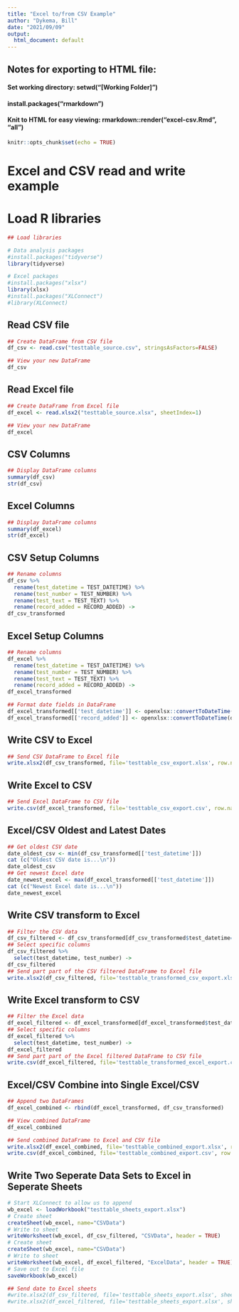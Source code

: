 ```yaml
---
title: "Excel to/from CSV Example"
author: "Dykema, Bill"
date: "2021/09/09"
output:
  html_document: default
---
```


## Notes for exporting to HTML file:
#### Set working directory: setwd("[Working Folder]")
#### install.packages("rmarkdown")
#### Knit to HTML for easy viewing: rmarkdown::render("excel-csv.Rmd", "all")

```r
knitr::opts_chunk$set(echo = TRUE)
```

# Excel and CSV read and write example

# Load R libraries

```r

## Load libraries

# Data analysis packages
#install.packages("tidyverse")
library(tidyverse)

# Excel packages
#install.packages("xlsx")
library(xlsx)
#install.packages("XLConnect")
#library(XLConnect)

```

## Read CSV file

```r

## Create DataFrame from CSV file
df_csv <- read.csv("testtable_source.csv", stringsAsFactors=FALSE)

## View your new DataFrame
df_csv

```

## Read Excel file

```r

## Create DataFrame from Excel file
df_excel <- read.xlsx2("testtable_source.xlsx", sheetIndex=1)

## View your new DataFrame
df_excel

```

## CSV Columns

```r

## Display DataFrame columns
summary(df_csv)
str(df_csv)

```

## Excel Columns

```r

## Display DataFrame columns
summary(df_excel)
str(df_excel)

```

## CSV Setup Columns

```r

## Rename columns
df_csv %>%
  rename(test_datetime = TEST_DATETIME) %>%
  rename(test_number = TEST_NUMBER) %>%
  rename(test_text = TEST_TEXT) %>%
  rename(record_added = RECORD_ADDED) ->
df_csv_transformed

```

## Excel Setup Columns

```r

## Rename columns
df_excel %>%
  rename(test_datetime = TEST_DATETIME) %>%
  rename(test_number = TEST_NUMBER) %>%
  rename(test_text = TEST_TEXT) %>%
  rename(record_added = RECORD_ADDED) ->
df_excel_transformed

## Format date fields in DataFrame
df_excel_transformed[['test_datetime']] <- openxlsx::convertToDateTime(df_excel[['TEST_DATETIME']])
df_excel_transformed[['record_added']] <- openxlsx::convertToDateTime(df_excel[['RECORD_ADDED']])

```

## Write CSV to Excel
```r

## Send CSV DataFrame to Excel file
write.xlsx2(df_csv_transformed, file='testtable_csv_export.xlsx', row.names = FALSE)

```

## Write Excel to CSV
```r

## Send Excel DataFrame to CSV file
write.csv(df_excel_transformed, file='testtable_csv_export.csv', row.names = FALSE)

```

## Excel/CSV Oldest and Latest Dates
```r

## Get oldest CSV date
date_oldest_csv <- min(df_csv_transformed[['test_datetime']])
cat (c("Oldest CSV date is...\n"))
date_oldest_csv
## Get newest Excel date
date_newest_excel <- max(df_excel_transformed[['test_datetime']])
cat (c("Newest Excel date is...\n"))
date_newest_excel

```

## Write CSV transform to Excel
```r

## Filter the CSV data
df_csv_filtered <- df_csv_transformed[df_csv_transformed$test_datetime==date_oldest_csv,]
## Select specific columns
df_csv_filtered %>%
  select(test_datetime, test_number) ->
df_csv_filtered
## Send part part of the CSV filtered DataFrame to Excel file
write.xlsx2(df_csv_filtered, file='testtable_transformed_csv_export.xlsx', row.names = FALSE)

```

## Write Excel transform to CSV
```r

## Filter the Excel data
df_excel_filtered <- df_excel_transformed[df_excel_transformed$test_datetime==date_newest_excel,]
## Select specific columns
df_excel_filtered %>%
  select(test_datetime, test_number) ->
df_excel_filtered
## Send part part of the Excel filtered DataFrame to CSV file
write.csv(df_excel_filtered, file='testtable_transformed_excel_export.csv', row.names = FALSE)

```

## Excel/CSV Combine into Single Excel/CSV
```r

## Append two DataFrames
df_excel_combined <- rbind(df_excel_transformed, df_csv_transformed)

## View combined DataFrame
df_excel_combined

## Send combined DataFrame to Excel and CSV file
write.xlsx2(df_excel_combined, file='testtable_combined_export.xlsx', row.names = FALSE)
write.csv(df_excel_combined, file='testtable_combined_export.csv', row.names = FALSE)

```

## Write Two Seperate Data Sets to Excel in Seperate Sheets
```r

# Start XLConnect to allow us to append
wb_excel <- loadWorkbook("testtable_sheets_export.xlsx")
# Create sheet
createSheet(wb_excel, name="CSVData")
# Write to sheet
writeWorksheet(wb_excel, df_csv_filtered, "CSVData", header = TRUE)
# Create sheet
createSheet(wb_excel, name="CSVData")
# Write to sheet
writeWorksheet(wb_excel, df_excel_filtered, "ExcelData", header = TRUE)
# Save out to Excel file
saveWorkbook(wb_excel)

## Send date to Excel sheets
#write.xlsx2(df_csv_filtered, file='testtable_sheets_export.xlsx', sheetName="CSVData", row.names = FALSE)
#write.xlsx2(df_excel_filtered, file='testtable_sheets_export.xlsx', sheetName="ExcelData", row.names = FALSE)

```